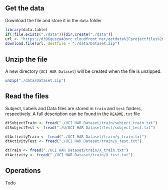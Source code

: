 Get the data
------------
Download the file and store it in the `data` folder
```r
library(data.table)
if(!file.exists("./data")){dir.create("./data")}
url <- "https://d396qusza40orc.cloudfront.net/getdata%2Fprojectfiles%2FUCI%20HAR%20Dataset.zip"
download.file(url, destfile = "./data/Dataset.zip")
```

Unzip the file
--------------
A new directory (`UCI HAR Dataset`) will be created when the file is unzipped. 
```r
unzip("./data/Dataset.zip")
```

Read the files
--------------
Subject, Labels and Data files are stored in `train` and `test` folders, respectively. A full
description can be found in the `README.txt` file
```r
dtSubjectTrain <- fread("./UCI HAR Dataset/train/subject_train.txt")
dtSubjectTest <- fread("./U/UCI HAR Dataset/test/subject_test.txt")
```

```r
dtActivityTrain <- fread("./UCI HAR Dataset/train/y_train.txt")
dtActivityTest <- fread("./UCI HAR Dataset/train/y_test.txt")
```

```r
dtTrain <- fread("./UCI HAR Dataset/train/X_train.txt")
dtActivity <- fread("./UCI HAR Dataset/train/X_test.txt")
```

Operations
----------
Todo